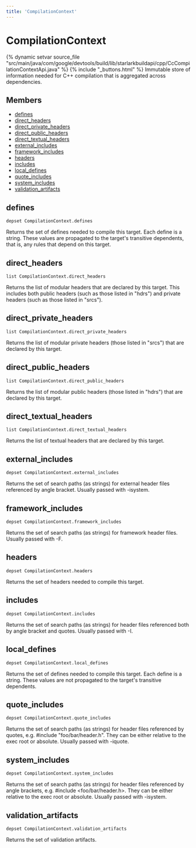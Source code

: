 ```yaml
---
title: 'CompilationContext'
---
```


# CompilationContext

{% dynamic setvar source_file "src/main/java/com/google/devtools/build/lib/starlarkbuildapi/cpp/CcCompilationContextApi.java" %}
{% include "\_buttons.html" %}
Immutable store of information needed for C++ compilation that is aggregated across dependencies.

## Members

- [defines](#defines)
- [direct_headers](#direct_headers)
- [direct_private_headers](#direct_private_headers)
- [direct_public_headers](#direct_public_headers)
- [direct_textual_headers](#direct_textual_headers)
- [external_includes](#external_includes)
- [framework_includes](#framework_includes)
- [headers](#headers)
- [includes](#includes)
- [local_defines](#local_defines)
- [quote_includes](#quote_includes)
- [system_includes](#system_includes)
- [validation_artifacts](#validation_artifacts)

## defines

``` rule-signature
depset CompilationContext.defines
```

Returns the set of defines needed to compile this target. Each define is a string. These values are propagated to the target's transitive dependents, that is, any rules that depend on this target.

## direct_headers

``` rule-signature
list CompilationContext.direct_headers
```

Returns the list of modular headers that are declared by this target. This includes both public headers (such as those listed in "hdrs") and private headers (such as those listed in "srcs").

## direct_private_headers

``` rule-signature
list CompilationContext.direct_private_headers
```

Returns the list of modular private headers (those listed in "srcs") that are declared by this target.

## direct_public_headers

``` rule-signature
list CompilationContext.direct_public_headers
```

Returns the list of modular public headers (those listed in "hdrs") that are declared by this target.

## direct_textual_headers

``` rule-signature
list CompilationContext.direct_textual_headers
```

Returns the list of textual headers that are declared by this target.

## external_includes

``` rule-signature
depset CompilationContext.external_includes
```

Returns the set of search paths (as strings) for external header files referenced by angle bracket. Usually passed with -isystem.

## framework_includes

``` rule-signature
depset CompilationContext.framework_includes
```

Returns the set of search paths (as strings) for framework header files. Usually passed with -F.

## headers

``` rule-signature
depset CompilationContext.headers
```

Returns the set of headers needed to compile this target.

## includes

``` rule-signature
depset CompilationContext.includes
```

Returns the set of search paths (as strings) for header files referenced both by angle bracket and quotes. Usually passed with -I.

## local_defines

``` rule-signature
depset CompilationContext.local_defines
```

Returns the set of defines needed to compile this target. Each define is a string. These values are not propagated to the target's transitive dependents.

## quote_includes

``` rule-signature
depset CompilationContext.quote_includes
```

Returns the set of search paths (as strings) for header files referenced by quotes, e.g. \#include "foo/bar/header.h". They can be either relative to the exec root or absolute. Usually passed with -iquote.

## system_includes

``` rule-signature
depset CompilationContext.system_includes
```

Returns the set of search paths (as strings) for header files referenced by angle brackets, e.g. \#include \<foo/bar/header.h\>. They can be either relative to the exec root or absolute. Usually passed with -isystem.

## validation_artifacts

``` rule-signature
depset CompilationContext.validation_artifacts
```

Returns the set of validation artifacts.

